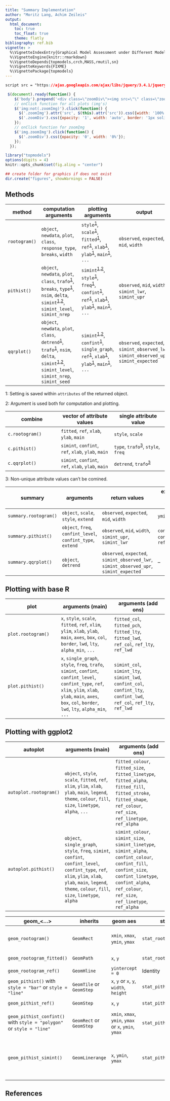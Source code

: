 ```yaml
---
title: "Summary Implementation"
author: "Moritz Lang, Achim Zeileis"
output:
  html_document:
    toc: true
    toc_float: true
    theme: flatly
bibliography: ref.bib
vignette: >
  %\VignetteIndexEntry{Graphical Model Assessment under Different Model Misspecifications}
  %\VignetteEngine{knitr::rmarkdown}
  %\VignetteDepends{topmodels,crch,MASS,rmutil,sn}
  %\VignetteKeywords{FIXME}
  %\VignettePackage{topmodels}
---
```


```css
script src = "https://ajax.googleapis.com/ajax/libs/jquery/3.4.1/jquery.min.js"
```

```js
 $(document).ready(function() {
    $('body').prepend('<div class=\"zoomDiv\"><img src=\"\" class=\"zoomImg\"></div>');
    // onClick function for all plots (img's)
    $('img:not(.zoomImg)').click(function() {
      $('.zoomImg').attr('src', $(this).attr('src')).css({width: '100%'});
      $('.zoomDiv').css({opacity: '1', width: 'auto', border: '1px solid white', borderRadius: '5px', position: 'fixed', top: '50%', left: '50%', marginRight: '-50%', transform: 'translate(-50%, -50%)', boxShadow: '0px 0px 50px #888888', zIndex: '50', overflow: 'auto', maxHeight: '100%'});
    });
    // onClick function for zoomImg
    $('img.zoomImg').click(function() {
      $('.zoomDiv').css({opacity: '0', width: '0%'}); 
    });
  });
```

```r
library("topmodels")
options(digits = 4)
knitr::opts_chunk$set(fig.aling = "center")

## create folder for graphics if does not exist
dir.create("figures", showWarnings = FALSE)
```

## Methods

method | computation arguments | plotting arguments | output
--- | --- | --- | ---
`rootogram()` | `object`, `newdata`, `plot`, `class`, `response_type`, `breaks`, `width` | `style`<sup>[1](#myfootnote1)</sup>, `scale`<sup>[1](#myfootnote1)</sup>, `fitted`<sup>[1](#myfootnote1)</sup>, `ref`<sup>[1](#myfootnote1)</sup>, `xlab`<sup>[1](#myfootnote1)</sup>, `ylab`<sup>[1](#myfootnote1)</sup>, `main`<sup>[1](#myfootnote1)</sup>, `...` | `observed`, `expected`, `mid`, `width`
`pithist()` | `object`, `newdata`, `plot`, `class`, `trafo`<sup>[1](#myfootnote2)</sup>, `breaks`, `type`<sup>[1](#myfootnote1)</sup>, `nsim`, `delta`, `simint`<sup>[1,2](#myfootnote2)</sup>, `simint_level`, `simint_nrep` | `simint`<sup>[1,2](#myfootnote2)</sup>, `style`<sup>[1](#myfootnote1)</sup>, `freq`<sup>[1](#myfootnote1)</sup>, `confint`<sup>[1](#myfootnote1)</sup>, `ref`<sup>[1](#myfootnote1)</sup>, `xlab`<sup>[1](#myfootnote1)</sup>, `ylab`<sup>[1](#myfootnote1)</sup>, `main`<sup>[1](#myfootnote1)</sup>, `...` | `observed`, `mid`, `width`, `simint_lwr`, `simint_upr`
`qqrplot()` | `object`, `newdata`, `plot`, `class`, `detrend`<sup>[1](#myfootnote1)</sup>, `trafo`<sup>[1](#myfootnote2)</sup>, `nsim`, `delta`, `simint`<sup>[1,2](#myfootnote2)</sup>, `simint_level`, `simint_nrep`, `simint_seed` | `simint`<sup>[1,2](#myfootnote2)</sup>, `confint`<sup>[1](#myfootnote1)</sup>, `single_graph`, `ref`<sup>[1](#myfootnote1)</sup>, `xlab`<sup>[1](#myfootnote1)</sup>, `ylab`<sup>[1](#myfootnote1)</sup>, `main`<sup>[1](#myfootnote1)</sup>, `...` | `observed`, `expected`, `simint_observed_lwr`, `simint_observed_upr`, `simint_expected`

<a name="myfootnote1">1</a>: Setting is saved within `attributes` of the returned object.

<a name="myfootnote2">2</a>: Argument is used both for computation and plotting.

combine | vector of attribute values | single attribute value
--- | --- | ---
`c.rootogram()` | `fitted`, `ref`, `xlab`, `ylab`, `main` | `style`, `scale`
`c.pithist()` | `simint`, `confint`, `ref`, `xlab`, `ylab`, `main` | `type`, `trafo`<sup>[3](#myfootnote3)</sup>, `style`, `freq`
`c.qqrplot()` | `simint`, `confint`, `ref`, `xlab`, `ylab`, `main` | `detrend`, `trafo`<sup>[3](#myfootnote3)</sup>

<a name="myfootnote3">3</a>: Non-unique attribute values can't be comined.

summary | arguments | return values | extended return values
--- | --- | --- | ---
`summary.rootogram()` | `object`, `scale`, `style`, `extend` | `observed`, `expected`, `mid`, `width` | `ymin`, `ymax`
`summary.pithist()` | `object`, `freq`, `confint_level`, `confint_type`, `extend` | `observed`, `mid`, `width`, `simint_upr`, `simint_lwr` | `confint_lwr`, `confint_upr`, `ref`
`summary.qqrplot()` | `object`, `detrend` | `observed`, `expected`, `simint_observed_lwr`, `simint_observed_upr`, `simint_expected` | --

## Plotting with base R

plot | arguments (main) | arguments (add ons)
--- | --- | ---
`plot.rootogram()` | `x`, `style`, `scale`, `fitted`, `ref`, `xlim`, `ylim`, `xlab`, `ylab`, `main`, `axes`, `box`, `col`, `border`, `lwd`, `lty`, `alpha_min`, `...` | `fitted_col`, `fitted_pch`, `fitted_lty`, `fitted_lwd`, `ref_col`, `ref_lty`, `ref_lwd` 
`plot.pithist()` | `x`, `single_graph`, `style`, `freq`, `trafo`, `simint`, `confint`, `confint_level`, `confint_type`, `ref`, `xlim`, `ylim`, `xlab`, `ylab`, `main`, `axes`, `box`, `col`, `border`, `lwd`, `lty`, `alpha_min`, `...` | `simint_col`, `simint_lty`, `simint_lwd`, `confint_col`, `confint_lty`, `confint_lwd`, `ref_col`, `ref_lty`, `ref_lwd` 



## Plotting with ggplot2

autoplot | arguments (main) | arguments (add ons)
--- | --- | ---
`autoplot.rootogram()` | `object`, `style`, `scale`, `fitted`, `ref`, `xlim`, `ylim`, `xlab`, `ylab`, `main`, `legend`, `theme`, `colour`, `fill`, `size`, `linetype`, `alpha`, `...` | `fitted_colour`, `fitted_size`, `fitted_linetype`, `fitted_alpha`, `fitted_fill`, `fitted_stroke`, `fitted_shape`, `ref_colour`, `ref_size`, `ref_linetype`, `ref_alpha`
`autoplot.pithist()` | `object`, `single_graph`, `style`, `freq`, `simint`, `confint`, `confint_level`, `confint_type`, `ref`, `xlim`, `ylim`, `xlab`, `ylab`, `main`, `legend`, `theme`, `colour`, `fill`, `size`, `linetype`, `alpha` | `simint_colour`, `simint_size`, `simint_linetype`, `simint_alpha`, `confint_colour`, `confint_fill`, `confint_size`, `confint_linetype`, `confint_alpha`, `ref_colour`, `ref_size`, `ref_linetype`, `ref_alpha`

geom_<...> | inherits | geom aes | stat_<...> | stat aes 
--- | --- | --- | --- | ---
`geom_rootogram()` | `GeomRect` | `xmin`, `xmax`, `ymin`, `ymax` | `stat_rootogram()` | `observed`, `expected`, `mid`, `width`
`geom_rootogram_fitted()` | `GeomPath` | `x`, `y` | `stat_rootogram_fitted()` |  `expected`, `mid`
`geom_rootogram_ref()` | `GeomHline` | `yintercept = 0` | Identity | -- 
`geom_pithist()` with `style = "bar"` or `style = "line"` | `GeomTile` or `GeomStep` | `x`, `y` or `x`, `y`, `width`, `height` | `stat_pithist()` | `x`, `y`, `width`
`geom_pithist_ref()` | `GeomStep` | `x`, `y` | `stat_pithist_ref()` | `x`, `y`, `width`
`geom_pithist_confint()` with `style = "polygon"` or `style = "line"` | `GeomRect` or `GeomStep` | `xmin`, `xmax`, `ymin`, `ymax` or `x`, `ymin`, `ymax` | `stat_pithist_confint()` | `x`, `y`, `width`
`geom_pithist_simint()` | `GeomLinerange` | `x`, `ymin`, `ymax` | `stat_pithist_simint()` | `x`, `ymin`, `ymax` plus `y` and `width` required for `freq = FALSE`






## References

